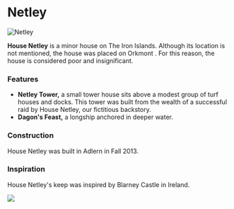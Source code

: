 

# Netley

<Image src="https://cdn.sanity.io/images/1as7cn02/production/66159ed8d7bebc659403551dc23c5f989b11fe90-1280x720.png?w=976&h=350&fit=crop&crop=center&auto=format" alt="Netley" width={976} height={350}  />

<ProjectDetails
  floatRight
  region="Iron Islands"
  house="House Netley"
  type="Tower"
  status="Completed"
  warp="/warp netley"
  projectLead="Adlern"
  dateStarted="October 12, 2013"
  dateCompleted="October 12, 2013"
/>

**House Netley** is a minor house on The Iron Islands. Although its location is not mentioned, the house was placed on Orkmont . For this reason, the house is considered poor and insignificant.

### Features

* **Netley Tower,** a small tower house sits above a modest group of turf houses and docks. This tower was built from the wealth of a successful raid by House Netley, our fictitious backstory.
* **Dagon's Feast,** a longship anchored in deeper water.

### Construction

House Netley was built in Adlern in Fall 2013.

### Inspiration

House Netley's keep was inspired by Blarney Castle in Ireland.


![](https://cdn.sanity.io/images/1as7cn02/production/3ecc621ebcde2e2cb2343c5cd10cc278374b2a74-2816x2112.jpg)